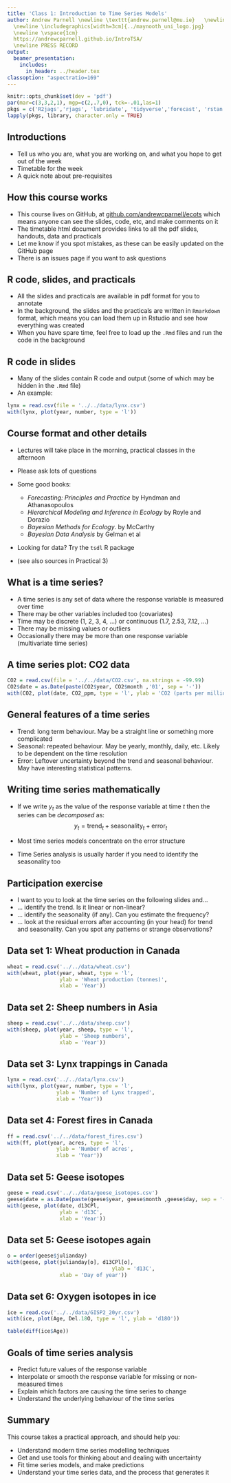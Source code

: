 ```yaml
---
title: 'Class 1: Introduction to Time Series Models'
author: Andrew Parnell \newline \texttt{andrew.parnell@mu.ie}   \newline \vspace{1cm}
  \newline \includegraphics[width=3cm]{../maynooth_uni_logo.jpg}
  \newline \vspace{1cm}
  https://andrewcparnell.github.io/IntroTSA/
  \newline PRESS RECORD 
output:
  beamer_presentation:
    includes:
      in_header: ../header.tex
classoption: "aspectratio=169"
---
```


```r
knitr::opts_chunk$set(dev = 'pdf')
par(mar=c(3,3,2,1), mgp=c(2,.7,0), tck=-.01,las=1)
pkgs = c('R2jags','rjags', 'lubridate', 'tidyverse','forecast', 'rstan')
lapply(pkgs, library, character.only = TRUE)
```

## Introductions

- Tell us who you are, what you are working on, and what you hope to get out of the week
- Timetable for the week
- A quick note about pre-requisites

## How this course works

- This course lives on GitHub, at [github.com/andrewcparnell/ecots](www.github.com/andrewcparnell/introTSA) which means anyone can see the slides, code, etc, and make comments on it
- The timetable html document provides links to all the pdf slides, handouts, data and practicals
- Let me know if you spot mistakes, as these can be easily updated on the GitHub page
- There is an issues page if you want to ask questions

## R code, slides, and practicals

- All the slides and practicals are available in pdf format for you to annotate
- In the background, the slides and the practicals are written in `Rmarkdown` format, which means you can load them up in Rstudio and see how everything was created
- When you have spare time, feel free to load up the `.Rmd` files and run the code in the background

## R code in slides

- Many of the slides contain R code and output (some of which may be hidden in the `.Rmd` file)
- An example:
```r
lynx = read.csv(file = '../../data/lynx.csv')
with(lynx, plot(year, number, type = 'l'))
```

## Course format and other details

- Lectures will take place in the morning, practical classes in the afternoon
- Please ask lots of questions
- Some good books:

    - _Forecasting: Principles and Practice_ by Hyndman and Athanasopoulos
    - _Hierarchical Modeling and Inference in Ecology_ by Royle and Dorazio
    - _Bayesian Methods for Ecology_. by McCarthy
    - _Bayesian Data Analysis_ by Gelman et al

- Looking for data? Try the `tsdl` R package
- (see also sources in Practical 3)

## What is a time series?

- A time series is any set of data where the response variable is measured over time
- There may be other variables included too (covariates)
- Time may be discrete (1, 2, 3, 4, ...) or continuous (1.7, 2.53, 7.12, ...)
- There may be missing values or outliers
- Occasionally there may be more than one response variable (multivariate time series)

## A time series plot: CO2 data

```r
CO2 = read.csv(file = '../../data/CO2.csv', na.strings = -99.99)
CO2$date = as.Date(paste(CO2$year, CO2$month ,'01', sep = '-'))
with(CO2, plot(date, CO2_ppm, type = 'l', ylab = 'CO2 (parts per million)', xlab = 'Year'), las = 1)
```

## General features of a time series

- Trend: long term behaviour. May be a straight line or something more complicated
- Seasonal: repeated behaviour. May be yearly, monthly, daily, etc. Likely to be dependent on the time resolution
- Error: Leftover uncertainty beyond the trend and seasonal behaviour. May have interesting statistical patterns.

## Writing time series mathematically

- If we write $y_t$ as the value of the response variable at time $t$ then the series can be _decomposed_ as:
$$y_t = \mbox{trend}_t + \mbox{seasonality}_t + \mbox{error}_t$$

- Most time series models concentrate on the error structure
- Time Series analysis is usually harder if you need to identify the seasonality too

## Participation exercise

- I want to you to look at the time series on the following slides and...
- ... identify the trend. Is it linear or non-linear?
- ... identify the seasonality (if any). Can you estimate the frequency?
- ... look at the residual errors after accounting (in your head) for trend and seasonality. Can you spot any patterns or strange observations?

## Data set 1: Wheat production in Canada

```r
wheat = read.csv('../../data/wheat.csv')
with(wheat, plot(year, wheat, type = 'l',
                 ylab = 'Wheat production (tonnes)',
                 xlab = 'Year'))
```

## Data set 2: Sheep numbers in Asia

```r
sheep = read.csv('../../data/sheep.csv')
with(sheep, plot(year, sheep, type = 'l',
                 ylab = 'Sheep numbers',
                 xlab = 'Year'))
```

## Data set 3: Lynx trappings in Canada

```r
lynx = read.csv('../../data/lynx.csv')
with(lynx, plot(year, number, type = 'l',
                ylab = 'Number of Lynx trapped',
                xlab = 'Year'))
```

## Data set 4: Forest fires in Canada

```r
ff = read.csv('../../data/forest_fires.csv')
with(ff, plot(year, acres, type = 'l',
                ylab = 'Number of acres',
                xlab = 'Year'))
```

## Data set 5: Geese isotopes 

```r
geese = read.csv('../../data/geese_isotopes.csv')
geese$date = as.Date(paste(geese$year, geese$month ,geese$day, sep = '-'))
with(geese, plot(date, d13CPl, 
                 ylab = 'd13C',
                 xlab = 'Year'))
```

## Data set 5: Geese isotopes again 

```r
o = order(geese$julianday)
with(geese, plot(julianday[o], d13CPl[o],
                                  ylab = 'd13C',
                 xlab = 'Day of year'))
```

## Data set 6: Oxygen isotopes in ice

```r
ice = read.csv('../../data/GISP2_20yr.csv')
with(ice, plot(Age, Del.18O, type = 'l', ylab = 'd18O'))
```
```r
table(diff(ice$Age))
```

## Goals of time series analysis

- Predict future values of the response variable
- Interpolate or smooth the response variable for missing or non-measured times
- Explain which factors are causing the time series to change
- Understand the underlying behaviour of the time series

## Summary 

This course takes a practical approach, and should help you:

- Understand modern time series modelling techniques
- Get and use tools for thinking about and dealing with uncertainty
- Fit time series models, and make predictions
- Understand your time series data, and the process that generates it
